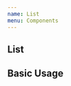 ```yaml
---
name: List
menu: Components
---
```



## List

<Props of={List} />

## Basic Usage

<Playground>
  <List
    date="10.07.2019"
    amount=" - 12,50"
    description="Edeka"
    tag="Lebensmittel"
  />
</Playground>
